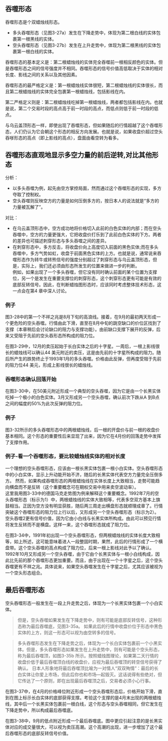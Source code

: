 
## 吞噬形态
吞噬形态是个双蜡烛线形态。
* 多头吞噬形态（见图3-27a）发生在下降走势中，体现为第二根白线的实体包裹第一根黑线的实体。
* 空头吞噬形态（见图3-27b）发生在上升走势中，体现为第二根黑线的实体包裹第一根白线的实体。

吞噬形态的基本定义是：第二根蜡烛线的实体完全吞噬前一根相反颜色的实体。但是吞噬形态之间的信号强度并不相同。吞噬形态的信号价值高低取决于实体的相对长度、影线之间的关系以及其他因素。

吞噬形态的最严格定义是：第一根蜡烛线实体很短，第二根蜡烛线的实体很长，而且第二根蜡烛线的实体完全包裹第一根蜡烛线，包括影线在内。

第二严格定义则是：第二根蜡烛线吃掉第一根蜡烛线，两者都包括影线在内。也就是说，第二个交易时段的高点高于前一时段的高点，而低点则低于前一时段的低点。

与乌云盖顶形态一样，即使出现了吞噬形态，但如果随后的行情超越了这个吞噬形态，人们仍认为它会朝这个形态的相反方向发展。也就是说，如果收盘价超过空头吞嗲形态的高点（即上影线的高点），盘面由看空转为看多。

<ImageRender alt='test1' width='auto' height='auto' path='/candleNew/09-tunMo.png' />

## 吞噬形态直观地显示多空力量的前后逆转,对比其他形态
分析：
* 以多头吞噬为例，起先由空方掌控局面，然而通过这个吞噬形态的实现，多方夺取了控制权。
* 空头吞噬则反映空方的力量是如何压倒多方的，按日本人的说法就是“多方的力量被瓦解了”。

对比：
* 在乌云盖顶形态中，空方成功地将价格切入此前的白色实体的内部；而在空头吞噬中，空方的力量更强大，它把收盘价打乐到了此前白色实体的下方。两者的差异也可描述刺穿形态与多头吞噬之间的差异。<br/>
* 在刺穿形态中，多方反击，将收盘价向上高度切入前面的黑色实体;而在多头吞噬中，多方气势如虹，收盘于前面黑色实体的上方。也就是说，通常说来吞噬形态作为转牛或转熊信号的强度分别超过了刺穿形态与乌云盖顶形态，但是，实际上，我们还必须由形态所发生的位置来做进一步的判断。<br/>
例如，如果出现了一个多头吞噬，但它没有同时确认前面的某个位置为支撑位，另一个是发生在重要支撑位的刺穿形态，这个刺穿形态更有可能是有效的底部反转信号。因此，在判断蜡烛图形态时，应该同时考虑整体技术形态，这一点会在第4 章中深人讨论。

### 例子
图3-28中的第一个不祥之兆是8月下旬的高浪线。接着，在9月的最初两天形成一个更危险的空头吞噬。行情由此下滑，直至在8月中旬的跳空缺口的价位区找到了支撑（本章稍后会讨论缺口的阻力与支撑功能）。由前缺口支撑下展开的反弹，后来又受阻于先前的空头吞形态所构成的阻力位。

<ImageRender alt='test1' width='auto' height='auto' path='/candleNew/09-tunMo1.png' />

在图3-29中，12月的卖压起始于长白实体之后的十字星。一周后，一根上影线很长的蜡烛线可以确认44 美元附近的卖压，这是由先前的十字星所构成的阻力。随后所产生的跌势终止于1993年1月的多头吞噬。价格由此反弹，但再度受阻于先前的阻力位44 美元，形成上影线很长的蜡烛线。
<ImageRender alt='test1' width='auto' height='auto' path='/candleNew/09-tunMo2.png' />

### 吞噬形态确认回落开始
在图3-30中，在50美元附近形成一个典型的空头吞噬，因为它是由一个长黑实体吃掉一个极小的白色实体。3月又形成另一个空头吞噬，确认前次下跌从A 到B点之间的幅度的50%为此次反弹的阻力位。
<ImageRender alt='test1' width='auto' height='auto' path='/candleNew/09-tunMo3.png' />

### 例子
图3-32所示的多头吞噬形态中的两根蜡烛线，后一根的开盘价与前一根的收盘价基本相同。这个形态的重要性后来显现了出来，因为它在4月份的回落走势中发挥了支撑作用。
<ImageRender alt='test1' width='auto' height='auto' path='/candleNew/09-tunMo4.png' />

### 例子-看一个吞噬形态，要比较蜡烛线实体的相对长度
一个理想的空头吞噬形态，应该由一根长黑实体包裹一根小白实体。空头吞噬形态中的小白实体，显示上升动能开始不济，随后的长黑实体代表空方力量完全压倒多方。
然而，如果构成吞噬形态的两根蜡烛线在实体长度上大致相当，走勢可能趋向横盘而不是反转（这个重要概念可在期权交易中用来卖空波动率）。<br/>
这里我用图3-33中的德国马克走势图为例来解释这个重要概念。1992年7月的空头吞噬形态（标示为1）中，两根蜡烛线的实体大致相等，代表多空双方基本上旗鼓相当。正因为空方没有明显获胜，随后两三周走出横盘形态就顺理成章了。行情突破这个吞噬形态的阻力位上行以后，又形成另一个空头吞噬形态（标示为2）。<br/>
空头吞噬2更有信号价值，因为它由小白线与长黑实体所构成。由此可以预见行情将发生反转而不是横盘。这样一来，这个吞噬形态就成了阻力位。

<ImageRender alt='test1' width='auto' height='auto' path='/candleNew/09-tunMo5.png' />

在图3-34中，1991年初出现一个空头吞噬形态，但两根蜡烛线的实体长度大致相等，如上所述，这可能意味着进人一段整固时期，果然，此后的行情形成了一个横盘带。这个空头吞噬的高点构成了阻力位，后来一根上影线对此予以了确认。1992年10月又形成另一个空头吞噬，由于它由个长黑实体与一根小白线构成，因此比先前的那个吞噬形态更加重要。而且，由于出现在一个十字星之后，这个空头吞噬更有不祥之兆。具体说来，如果空头吞噬发生在十字星之后，尤其应该被视为一个空头形态组合。

<ImageRender alt='test1' width='auto' height='auto' path='/candleNew/09-tunMo6.png' />

## 最后吞噬形态
空头吞噬形态一般发生在一段上升走势之后，体现为一个长黑实体包裹一个小白实体。
>但是，空头吞噬如果发生在下降走势中，则有可能是底部反转信号，这种形态称为最后吞噬底，见图3-35a。
如果此后的行情中收盘价位于形态中黑色实体的上方，则这一形态可以视为由空转多的信号。<br/>

>多头吞噬形态发生在下降走势之后，体现为一个长白实体包裹前一个小黑实体。但是，多头吞噬形态如果发生在上升走势中，则有可能是个空头形态，称为最后吞噬顶，如图3-35b 所示。按照蜡烛图理论，如果第二天行情的收盘价低于最后吞噬顶白线的收盘价，应视为最后吞噬顶的转空信号获得了确认。
日本人形象地将最后吞噬顶比喻为一对情人“双双殉情”：最后的长白实体让你爱上市场，但此后你也和市场—起毁灭。这话说得有些绝对，但它传达了一个原则，即在出现最后吞噬顶之后，交易者必须小心行事。

<ImageRender alt='test1' width='auto' height='auto' path='/candleNew/09-tunMo9.png' />

在图3-37中，在4月的价格峰位附近形成一个空头吞噬形态后，价格开始下滑，直到在图上标示长白实体的底部获得支撑。考验这个支撑的是4月末出现的两根蜡烛线，其中后一个长黑实体包裹前一根白线，这个形态与空头吞噬相同，但它发生在下降走势中，所以构成最后吞噬底。
<ImageRender alt='test1' width='auto' height='auto' path='/candleNew/09-tunMo7.png' />

在图3-38中，9月的低点附近形成一个最后吞噬底。图中更应引起注意的是长黑实体对应的成交量很大，可以视为卖压高潮。这个高潮的出现，进一步增加了这个最后吞噬形态的底部反转信号价值。

<ImageRender alt='test1' width='auto' height='auto' path='/candleNew/09-tunMo8.png' />
